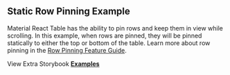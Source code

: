 
<Head>
  <title>{'Static Row Pinning Example - Material React Table V3 Docs'}</title>
  <meta
    name="description"
    content="An example of Material React Table which shows how to pin individual rows to the top or bottom of the table to keep them in view while scrolling."
  />
  <meta
    property="og:title"
    content="Static Row Pinning Material React Table Example"
  />
  <meta
    property="og:description"
    content="An example of Material React Table which shows how to pin individual rows to the top or bottom of the table to keep them in view while scrolling."
  />
</Head>

## Static Row Pinning Example

Material React Table has the ability to pin rows and keep them in view while scrolling. In this example, when rows are pinned, they will be pinned statically to either the top or bottom of the table. Learn more about row pinning in the [Row Pinning Feature Guide](/docs/guides/row-pinning).

<Examples isPage />

View Extra Storybook **[Examples](https://www.material-react-table.dev/?path=/story/prop-playground--default)**

